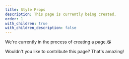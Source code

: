 ```yaml
---
title: Style Props
description: This page is currently being created.
order: 1
with_children: true
with_children_description: false
---
```


We're currently in the process of creating a page.😘

Wouldn't you like to contribute this page? That's amazing!

